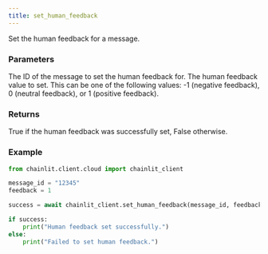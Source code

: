 ```yaml
---
title: set_human_feedback
---
```


Set the human feedback for a message.

### Parameters

<ParamField path="message_id" type="str">
  The ID of the message to set the human feedback for.
</ParamField>
<ParamField path="feedback" type="int">
  The human feedback value to set. This can be one of the following values: -1 (negative feedback), 0 (neutral feedback), or 1 (positive feedback).
</ParamField>

### Returns

<ResponseField name="success" type="bool" required>
  True if the human feedback was successfully set, False otherwise.
</ResponseField>

### Example

```python Code Example
from chainlit.client.cloud import chainlit_client

message_id = "12345"
feedback = 1

success = await chainlit_client.set_human_feedback(message_id, feedback)

if success:
    print("Human feedback set successfully.")
else:
    print("Failed to set human feedback.")
```

